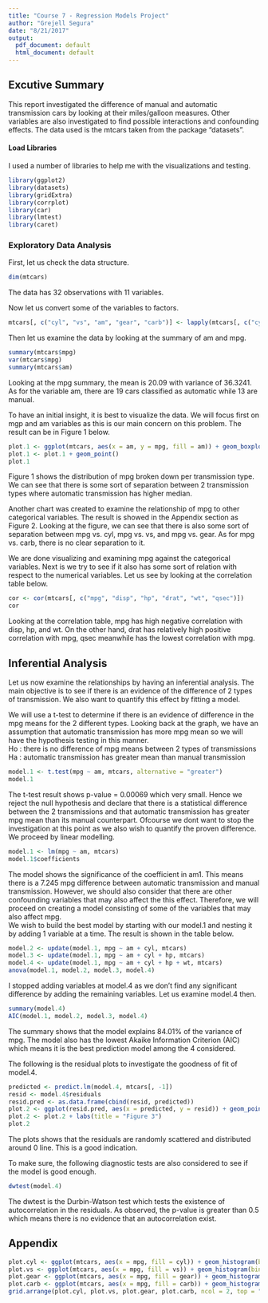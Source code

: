 ```yaml
---
title: "Course 7 - Regression Models Project"
author: "Grejell Segura"
date: "8/21/2017"
output:
  pdf_document: default
  html_document: default
---
```


## Excutive Summary

This report investigated the difference of manual and automatic transmission cars by looking at their miles/galloon measures. Other variables are also investigated to find possible interactions and confounding effects. The data used is the mtcars taken from the package "datasets".

#### Load Libraries

I used a number of libraries to help me with the visualizations and testing.
```r
library(ggplot2)
library(datasets)
library(gridExtra)
library(corrplot)
library(car)
library(lmtest)
library(caret)
```

### Exploratory Data Analysis

First, let us check the data structure.
```r
dim(mtcars)
```

The data has 32 observations with 11 variables.

Now let us convert some of the variables to factors.
```r
mtcars[, c("cyl", "vs", "am", "gear", "carb")] <- lapply(mtcars[, c("cyl", "vs", "am", "gear", "carb")], as.factor)
```

Then let us examine the data by looking at the summary of am and mpg.
```r
summary(mtcars$mpg)
var(mtcars$mpg)
summary(mtcars$am)
```
Looking at the mpg summary, the mean is 20.09 with variance of 36.3241. As for the variable am, there are 19 cars classified as automatic while 13 are manual.

To have an initial insight, it is best to visualize the data. We will focus first on mgp and am variables as this is our main concern on this problem. The result can be in Figure 1 below.
```r
plot.1 <- ggplot(mtcars, aes(x = am, y = mpg, fill = am)) + geom_boxplot() + labs(title = "Figure 1")
plot.1 <- plot.1 + geom_point()
plot.1
```
  
Figure 1 shows the distribution of mpg broken down per transmission type. We can see that there is some sort of separation between 2 transmission types where automatic transmission has higher median. 
  
Another chart was created to examine the relationship of mpg to other categorical variables. The result is showed in the Appendix section as Figure 2. Looking at the figure, we can see that there is also some sort of separation between mpg vs. cyl, mpg vs. vs, and mpg vs. gear. As for mpg vs. carb, there is no clear separation to it.
  
We are done visualizing and examining mpg against the categorical variables. Next is we try to see if it also has some sort of relation with respect to the numerical variables. Let us see by looking at the correlation table below.

```r
cor <- cor(mtcars[, c("mpg", "disp", "hp", "drat", "wt", "qsec")])
cor
```
  
Looking at the correlation table, mpg has high negative correlation with disp, hp, and wt. On the other hand, drat has relatively high positive correlation with mpg, qsec meanwhile has the lowest correlation with mpg.

## Inferential Analysis

Let us now examine the relationships by having an inferential analysis. The main objective is to see if there is an evidence of the difference of 2 types of transmission. We also want to quantify this effect by fitting a model.  
  
We will use a t-test to determine if there is an evidence of difference in the mpg means for the 2 different types. Looking back at the graph, we have an assumption that automatic transmission has more mpg mean so we will have the hypothesis testing in this manner.  
Ho : there is no difference of mpg means between 2 types of transmissions  
Ha : automatic transmission has greater mean than manual transmission  

```r
model.1 <- t.test(mpg ~ am, mtcars, alternative = "greater")
model.1
```

The t-test result shows p-value = 0.00069 which very small. Hence we reject the null hypothesis and declare that there is a statistical difference between the 2 transmissions and that automatic transmission has greater mpg mean than its manual counterpart. Ofcourse we dont want to stop the investigation at this point as we also wish to quantify the proven difference. We proceed by linear modelling.

```r
model.1 <- lm(mpg ~ am, mtcars)
model.1$coefficients
```
  
The model shows the significance of the coefficient in am1. This means there is a 7.245 mpg difference between automatic transmission and manual transmission. However, we should also consider that there are other confounding variables that may also affect the this effect. Therefore, we will proceed on creating a model consisting of some of the variables that may also affect mpg.  
We wish to build the best model by starting with our model.1 and nesting it by adding 1 variable at a time. The result is shown in the table below.
```r
model.2 <- update(model.1, mpg ~ am + cyl, mtcars)
model.3 <- update(model.1, mpg ~ am + cyl + hp, mtcars)
model.4 <- update(model.1, mpg ~ am + cyl + hp + wt, mtcars)
anova(model.1, model.2, model.3, model.4)
```

I stopped adding variables at model.4 as we don't find any significant difference by adding the remaining variables. Let us examine model.4 then.

```r
summary(model.4)
AIC(model.1, model.2, model.3, model.4)
```
  
The summary shows that the model explains 84.01% of the variance of mpg. The model also has the lowest Akaike Information Criterion (AIC) which means it is the best prediction model among the 4 considered.  
  
The following is the residual plots to investigate the goodness of fit of model.4.
```r
predicted <- predict.lm(model.4, mtcars[, -1])
resid <- model.4$residuals
resid.pred <- as.data.frame(cbind(resid, predicted))
plot.2 <- ggplot(resid.pred, aes(x = predicted, y = resid)) + geom_point() + geom_hline(yintercept = 0)
plot.2 <- plot.2 + labs(title = "Figure 3")
plot.2
```
  
The plots shows that the residuals are randomly scattered and distributed around 0 line. This is a good indication.
  
To make sure, the following diagnostic tests are also considered to see if the model is good enough.
```r
dwtest(model.4)
```
  
The dwtest is the Durbin-Watson test which tests the existence of autocorrelation in the residuals. As observed, the p-value is greater than 0.5 which means there is no evidence that an autocorrelation exist.  
  

## Appendix

```r
plot.cyl <- ggplot(mtcars, aes(x = mpg, fill = cyl)) + geom_histogram(bins = 32)
plot.vs <- ggplot(mtcars, aes(x = mpg, fill = vs)) + geom_histogram(bins = 32)
plot.gear <- ggplot(mtcars, aes(x = mpg, fill = gear)) + geom_histogram(bins = 32)
plot.carb <- ggplot(mtcars, aes(x = mpg, fill = carb)) + geom_histogram(bins = 32)
grid.arrange(plot.cyl, plot.vs, plot.gear, plot.carb, ncol = 2, top = "Figure 2")
```
